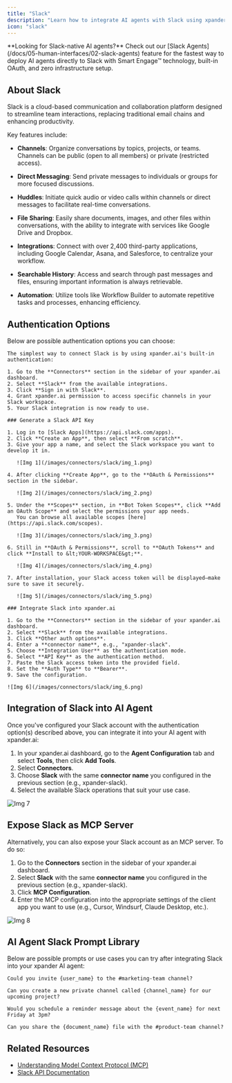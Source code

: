 ```yaml
---
title: "Slack"
description: "Learn how to integrate AI agents with Slack using xpander.ai. Create seamless workflows that automate repetitive tasks, provide instant insights, and enhance team collaboration by leveraging AI-powered assistants directly within your Slack channels and conversations."
icon: "slack"
---
```


<Info>
**Looking for Slack-native AI agents?** Check out our [Slack Agents](/docs/05-human-interfaces/02-slack-agents) feature for the fastest way to deploy AI agents directly to Slack with Smart Engage™ technology, built-in OAuth, and zero infrastructure setup.
</Info>

## About Slack

Slack is a cloud-based communication and collaboration platform designed to streamline team interactions, replacing traditional email chains and enhancing productivity.

Key features include:

- **Channels**: Organize conversations by topics, projects, or teams. Channels can be public (open to all members) or private (restricted access).

- **Direct Messaging**: Send private messages to individuals or groups for more focused discussions.

- **Huddles**: Initiate quick audio or video calls within channels or direct messages to facilitate real-time conversations.

- **File Sharing**: Easily share documents, images, and other files within conversations, with the ability to integrate with services like Google Drive and Dropbox.

- **Integrations**: Connect with over 2,400 third-party applications, including Google Calendar, Asana, and Salesforce, to centralize your workflow.

- **Searchable History**: Access and search through past messages and files, ensuring important information is always retrievable.

- **Automation**: Utilize tools like Workflow Builder to automate repetitive tasks and processes, enhancing efficiency.


## Authentication Options

Below are possible authentication options you can choose:

<Tabs>

  <Tab title="Built-in xpander.ai Auth">

    The simplest way to connect Slack is by using xpander.ai's built-in authentication:

    1. Go to the **Connectors** section in the sidebar of your xpander.ai dashboard.  
    2. Select **Slack** from the available integrations.  
    3. Click **Sign in with Slack**.  
    4. Grant xpander.ai permission to access specific channels in your Slack workspace.  
    5. Your Slack integration is now ready to use.

  </Tab>

  <Tab title="API Access">

    ### Generate a Slack API Key

    1. Log in to [Slack Apps](https://api.slack.com/apps).  
    2. Click **Create an App**, then select **From scratch**.  
    3. Give your app a name, and select the Slack workspace you want to develop it in.  

       ![Img 1](/images/connectors/slack/img_1.png)

    4. After clicking **Create App**, go to the **OAuth & Permissions** section in the sidebar.  

       ![Img 2](/images/connectors/slack/img_2.png)

    5. Under the **Scopes** section, in **Bot Token Scopes**, click **Add an OAuth Scope** and select the permissions your app needs.  
       You can browse all available scopes [here](https://api.slack.com/scopes).  

       ![Img 3](/images/connectors/slack/img_3.png)

    6. Still in **OAuth & Permissions**, scroll to **OAuth Tokens** and click **Install to &lt;YOUR-WORKSPACE&gt;**.  

       ![Img 4](/images/connectors/slack/img_4.png)

    7. After installation, your Slack access token will be displayed—make sure to save it securely.  

       ![Img 5](/images/connectors/slack/img_5.png)

    ### Integrate Slack into xpander.ai

    1. Go to the **Connectors** section in the sidebar of your xpander.ai dashboard.  
    2. Select **Slack** from the available integrations.  
    3. Click **Other auth options**.  
    4. Enter a **connector name**, e.g., "xpander-slack".  
    5. Choose **Integration User** as the authentication mode.  
    6. Select **API Key** as the authentication method.  
    7. Paste the Slack access token into the provided field.  
    8. Set the **Auth Type** to **Bearer**.  
    9. Save the configuration.  

    ![Img 6](/images/connectors/slack/img_6.png)

  </Tab>
</Tabs>

## Integration of Slack into AI Agent

Once you've configured your Slack account with the authentication option(s) described above, you can integrate it into your AI agent with xpander.ai:

1. In your xpander.ai dashboard, go to the **Agent Configuration** tab and select **Tools**, then click **Add Tools**. 
2. Select **Connectors**.  
3. Choose **Slack** with the same **connector name** you configured in the previous section (e.g., xpander-slack).  
4. Select the available Slack operations that suit your use case.  

![Img 7](/images/connectors/slack/img_7.png)

## Expose Slack as MCP Server

Alternatively, you can also expose your Slack account as an MCP server. To do so:

1. Go to the **Connectors** section in the sidebar of your xpander.ai dashboard.  
2. Select **Slack** with the same **connector name** you configured in the previous section (e.g., xpander-slack).  
3. Click **MCP Configuration**.  
4. Enter the MCP configuration into the appropriate settings of the client app you want to use (e.g., Cursor, Windsurf, Claude Desktop, etc.).

![Img 8](/images/connectors/slack/img_8.png)

## AI Agent Slack Prompt Library

Below are possible prompts or use cases you can try after integrating Slack into your xpander AI agent:

```
Could you invite {user_name} to the #marketing-team channel?
```

````
Can you create a new private channel called {channel_name} for our upcoming project?
````

```
Would you schedule a reminder message about the {event_name} for next Friday at 3pm?
```

```
Can you share the {document_name} file with the #product-team channel?
```

## Related Resources

- [Understanding Model Context Protocol (MCP)](/docs/05-human-interfaces/04-mcp)
- [Slack API Documentation](https://api.slack.com/quickstart)